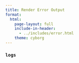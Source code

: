 ```yaml
---
title: Render Error Output
format:
  html:
    page-layout: full
    include-in-header:
      - ../includes/error.html
    theme: cyborg
---
```


### `logs`

```.terminal

```
